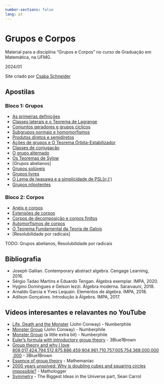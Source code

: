 ```yaml
---
number-sections: false
lang: pt
---
```


# Grupos e Corpos {.unnumbered}

Material para a disciplina "Grupos e Corpos" no curso de Graduação em Matemática, na UFMG. 

2024/01


Site criado por [Csaba Schneider](https://schcs.github.io/WP/)

## Apostilas

### Bloco 1: Grupos 

* [As primeiras definições](definitions.qmd)
* [Classes laterais e o Teorema de Lagrange](lagrange.qmd)
* [Conjuntos geradores e grupos cíclicos](geradores.qmd)
* [Subgrupos normais e homomorfismos](normais.qmd)
* [Produtos diretos e semidiretos](products.qmd)
* [Ações de grupos e O Teorema Órbita-Estabilizador](actions.qmd)
* [Classes de conjugação](classes.qmd)
* [O grupo alternado](alternado.qmd)
* [Os Teoremas de Sylow](sylow.qmd)
* [Grupos abelianos]
* [Grupos solúveis](soluble.qmd)
* [Grupos livres](livres.qmd)
* [O Lema de Iwasawa e a simplicidade de PSL(𝑛,𝔽)](psl.qmd)
* [Grupos nilpotentes](nilpotent.qmd)

### Bloco 2: Corpos

* [Anéis e corpos](ringsfields.qmd)
* [Extensões de corpos](extensions.qmd)
* [Corpos de decomposição e corpos finitos](decompfields.qmd)
* [Automorfismos de corpos](fieldauts.qmd)
* [O Teorema Fundamental da Teoria de Galois](galois.qmd)
* [Resolubilidade por radicais]

TODO: Grupos abelianos, Resolubilidade por radicais

## Bibliografia
* Joseph Gallian. Contemporary abstract algebra. Cengage Learning, 2016.
* Sérgio Tadao Martins e Eduardo Tengan. Álgebra exemplar. IMPA, 2020.
* Hygino Domingues e Gelson Iezzi. Álgebra moderna. Saraivauni, 2018.
* Arnaldo Garcia e Yves Lequain. Elementos de álgebra. IMPA, 2018.
* Adilson Gonçalves. Introdução à Álgebra. IMPA, 2017.

## Vídeos interesantes e relavantes no YouTube
* [Life, Death and the Monster](https://youtu.be/xOCe5HUObD4) (John Conway) - Numberphile
* [Monster Group](https://youtu.be/jsSeoGpiWsw?si=9uekLikRuQFGkq8e) (John Conway) - Numberphile
* [Monster Group](https://youtu.be/MXKiih4JJvQ) (a little extra bit) - Numberphile
* [Euler's formula with introductory group theory](https://youtu.be/mvmuCPvRoWQ) - 3Blue1Brown
* [Group theory and why I love 808,017,424,794,512,875,886,459,904,961,710,757,005,754,368,000,000,000](https://youtu.be/mH0oCDa74tE) - 3Blue1Brown
* [Essence of group theory](https://youtu.be/EsBn7G2yhB8) - Mathemaniac
* [2000 years unsolved: Why is doubling cubes and squaring circles impossible?](https://youtu.be/O1sPvUr0YC0) - Mathologger
* [Symmetry](https://youtu.be/yCxacFBLHIY) - The Biggest Ideas in the Universe part, Sean Carrol

